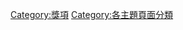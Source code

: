 {{Commonscat|Awards}}
{{seealso|Category:各種主題的獎項獲得者}}

[[Category:獎項|Category:獎項]]
[[Category:各主題頁面分類|Category:各主題頁面分類]]